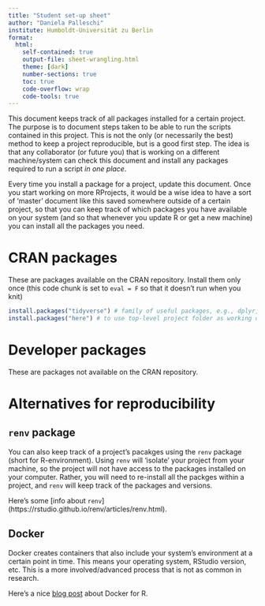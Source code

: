 ```yaml
---
title: "Student set-up sheet"
author: "Daniela Palleschi"
institute: Humboldt-Universität zu Berlin
format:
  html:
    self-contained: true
    output-file: sheet-wrangling.html
    theme: [dark]
    number-sections: true
    toc: true
    code-overflow: wrap
    code-tools: true
---
```


This document keeps track of all packages installed for a certain project. The purpose is to document steps taken to be able to run the scripts contained in this project. This is not the only (or necessarily the best) method to keep a project reproducible, but is a good first step. The idea is that any collaborator (or future you) that is working on a different machine/system can check this document and install any packages required to run a script *in one place*.

Every time you install a package for a project, update this document. Once you start working on more RProjects, it would be a wise idea to have a sort of 'master' document like this saved somewhere outside of a certain project, so that you can keep track of which packages you have available on your system (and so that whenever you update R or get a new machine) you can install all the packages you need.

# CRAN packages

These are packages available on the CRAN repository. Install them only once (this code chunk is set to `eval = F` so that it doesn't run when you knit)

```r
install.packages("tidyverse") # family of useful packages, e.g., dplyr, ggplot2, readr, magrittr, etc.
install.packages("here") # to use top-level project folder as working directory
```

# Developer packages

These are packages not available on the CRAN repository.

# Alternatives for reproducibility

## `renv` package

You can also keep track of a project's pacakges using the `renv` package (short for R-environment). Using `renv` will 'isolate' your project from your machine, so the project will not have access to the packages installed on your computer. Rather, you will need to re-install all the packges within a project, and `renv` will keep track of the packages and versions. 

Here's some [info about `renv`] (https://rstudio.github.io/renv/articles/renv.html).

## Docker

Docker creates containers that also include your system's environment at a certain point in time. This means your operating system, RStudio version, etc. This is a more involved/advanced process that is not as common in research. 

Here's a nice [blog post](https://colinfay.me/docker-r-reproducibility/) about Docker for R.